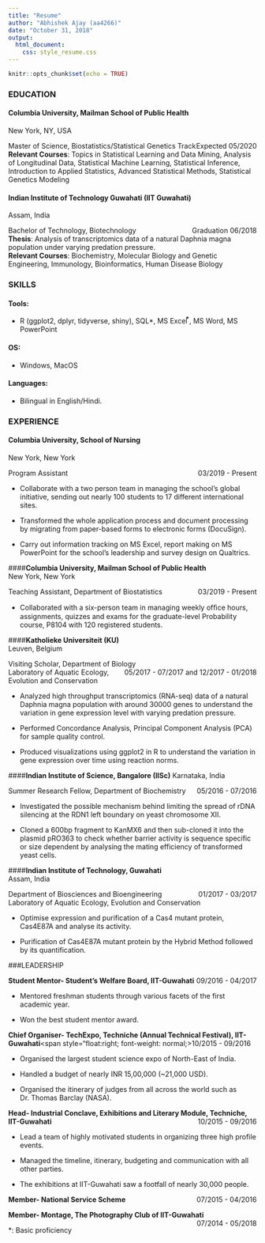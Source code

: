 ```yaml
---
title: "Resume"
author: "Abhishek Ajay (aa4266)"
date: "October 31, 2018"
output: 
  html_document:
    css: style_resume.css
---
```


```r
knitr::opts_chunk$set(echo = TRUE)
```

<body>
<!--
###SUMMARY

Biostatistics graduate student with prior research experience in data analysis of genetic data. Seeking for data intensive works with flexible fields of interest.
--->

### EDUCATION

#### **Columbia University, Mailman School of Public Health**
New York, NY, USA
<p style="text-align:left;">
Master of Science, Biostatistics/Statistical Genetics Track
<span style="float:right;">Expected 05/2020</span>
</br>**Relevant Courses**: Topics in Statistical Learning and Data Mining, Analysis of Longitudinal Data, Statistical Machine Learning, Statistical Inference, Introduction to Applied Statistics, Advanced Statistical Methods, Statistical Genetics Modeling 
</p>

#### **Indian Institute of Technology Guwahati (IIT Guwahati)** 	
Assam, India 
<p style="text-align:left;">
Bachelor of Technology, Biotechnology
<span style="float:right;">Graduation 06/2018</span>
</br>**Thesis**: Analysis of transcriptomics data of a natural Daphnia magna population under varying predation pressure.
</br>**Relevant Courses**: Biochemistry, Molecular Biology and Genetic Engineering, Immunology, Bioinformatics, Human Disease Biology
</p>

### SKILLS

#### **Tools**: 
  * R (ggplot2, dplyr, tidyverse, shiny), SQL*, MS Excel ⃰, MS Word, MS PowerPoint 

#### **OS**: 
  * Windows, MacOS

#### **Languages**: 
  * Bilingual in English/Hindi.


### EXPERIENCE

#### **Columbia University, School of Nursing** 			     
New York, New York
<p style="text-align:left;">
Program Assistant
<span style="float:right;">03/2019 - Present</span>
</p>

* Collaborate with a two person team in managing the school’s global initiative, sending out nearly 100 students to 17 different international sites.

* Transformed the whole application process and document processing by migrating from paper-based forms to electronic forms (DocuSign). 

* Carry out information tracking on MS Excel, report making on MS PowerPoint for the school’s leadership and survey design on Qualtrics. 

####**Columbia University, Mailman School of Public Health** 			     
New York, New York
<p style="text-align:left;">
Teaching Assistant, Department of Biostatistics
<span style="float:right;">03/2019 - Present</span>
</p>

* Collaborated with a six-person team in managing weekly ofﬁce hours, assignments, quizzes and exams for the graduate-level Probability course, P8104 with 120 registered students. 

####**Katholieke Universiteit (KU)** 			     
Leuven, Belgium
<p style="text-align:left;">
Visiting Scholar, Department of Biology
<span style="float:right;">05/2017 - 07/2017 and 12/2017 - 01/2018</span>
</br>Laboratory of Aquatic Ecology, Evolution and Conservation
</p>

* Analyzed high throughput transcriptomics (RNA-seq) data of a natural Daphnia magna population with around 30000 genes to understand the variation in gene expression level with varying predation pressure. 

* Performed Concordance Analysis, Principal Component Analysis (PCA) for sample quality control. 

* Produced visualizations using ggplot2 in R to understand the variation in gene expression over time using reaction norms.

####**Indian Institute of Science, Bangalore (IISc)**
Karnataka, India
<p style="text-align:left;">
Summer Research Fellow, Department of Biochemistry
<span style="float:right;">05/2016 - 07/2016 </span>
</p>

* Investigated the possible mechanism behind limiting the spread of rDNA silencing at the RDN1 left boundary on yeast chromosome XII.

* Cloned a 600bp fragment to KanMX6 and then sub-cloned it into the plasmid pRO363 to check whether barrier activity is sequence specific or size dependent by analysing the mating efficiency of transformed yeast cells.

####**Indian Institute of Technology, Guwahati** 		           
Assam, India 
<p style="text-align:left;">
Department of Biosciences and Bioengineering
<span style="float:right;">01/2017 - 03/2017</span>
</br>Laboratory of Aquatic Ecology, Evolution and Conservation
</p>

* Optimise expression and purification of a Cas4 mutant protein, Cas4E87A and analyse its activity.

* Purification of Cas4E87A mutant protein by the Hybrid Method followed by its quantification.


###LEADERSHIP
<p style="text-align:left;">
**Student Mentor- Student’s Welfare Board, IIT-Guwahati**<span style="float:right;">09/2016 - 04/2017</span>
</p>

* Mentored freshman students through various facets of the first academic year.

* Won the best student mentor award.

<p style="text-align:left;">
**Chief Organiser- TechExpo, Techniche (Annual Technical Festival), IIT-Guwahati**<span style="float:right;  font-weight: normal;>10/2015 - 09/2016</span>
</p>

* Organised the largest student science expo of North-East of India.

* Handled a budget of nearly INR 15,00,000 (~21,000 USD).

* Organised the itinerary of judges from all across the world such as Dr. Thomas Barclay (NASA).

<p style="text-align:left;">
**Head- Industrial Conclave, Exhibitions and Literary Module, Techniche, IIT-Guwahati** <span style="float:right;">10/2015 - 09/2016</span>
</p>

* Lead a team of highly motivated students in organizing three high profile events.

* Managed the timeline, itinerary, budgeting and communication with all other parties.

* The exhibitions at IIT-Guwahati saw a footfall of nearly 30,000 people.

<p style="text-align:left;">
**Member- National Service Scheme** 	<span style="float:right;">07/2015 - 04/2016</span>
</p>
						 	                                                  
<p style="text-align:left;">
**Member- Montage, The Photography Club of IIT-Guwahati**	<span style="float:right;">07/2014 - 05/2018</span>
</p>
</body>


*: Basic proficiency
